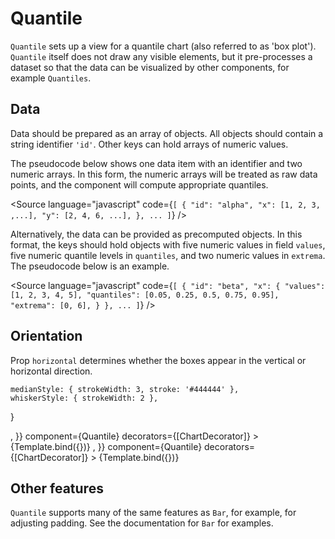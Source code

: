 
# Quantile

<Meta title="Addons/Band/Quantile" />

`Quantile` sets up a view for a quantile chart (also referred to as 'box plot'). `Quantile` itself does not draw any visible elements, but it pre-processes a dataset so that the data can be visualized by other components, for example `Quantiles`.

<ArgsTable of={Quantile} />

## Data

Data should be prepared as an array of objects. All objects should contain a string identifier `'id'`. Other keys can hold arrays of numeric values.

The pseudocode below shows one data item with an identifier and two numeric arrays. In this form, the numeric arrays will be treated as raw data points, and the component will compute appropriate quantiles.

<Source
    language="javascript"
    code={`
[
  {
    "id": "alpha",
    "x": [1, 2, 3, ,...],
    "y": [2, 4, 6, ...],
  },
  ...
]
`}
/>

Alternatively, the data can be provided as precomputed objects. In this format, the keys should hold objects with five numeric values in field `values`, five numeric quantile levels in `quantiles`, and two numeric values in `extrema`. The pseudocode below is an example.

<Source
    language="javascript"
    code={`
[
  {
    "id": "beta",
    "x": {
      "values": [1, 2, 3, 4, 5],
      "quantiles": [0.05, 0.25, 0.5, 0.75, 0.95],
      "extrema": [0, 6],
    }
  },
  ...
]
`}
/>

## Orientation

Prop `horizontal` determines whether the boxes appear in the vertical or horizontal direction.

    medianStyle: { strokeWidth: 3, stroke: '#444444' },
    whiskerStyle: { strokeWidth: 2 },
}

<Canvas>
    <Story
        name="vertical"
        args={{
            ...commonQuantileProps,
            horizontal: false,
            children: <Quantiles {...quantilesProps} />,
        }}
        component={Quantile}
        decorators={[ChartDecorator]}
    >
        {Template.bind({})}
    </Story>
    <Story
        name="horizontal"
        args={{
            ...commonQuantileProps,
            horizontal: true,
            children: <Quantiles {...quantilesProps} />,
        }}
        component={Quantile}
        decorators={[ChartDecorator]}
    >
        {Template.bind({})}
    </Story>
</Canvas>

## Other features

`Quantile` supports many of the same features as `Bar`, for example, for adjusting padding. See the documentation for `Bar` for examples.
